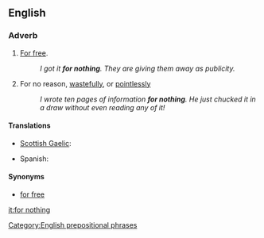 ==English==

===Adverb===
{{en-adv|pos=[[for]] [[nothing]]|-}}

# [[for free|For free]].
#: ''I got it '''for nothing'''. They are giving them away as publicity.''
# For no reason, [[wastefully]], or [[pointlessly]]
#: ''I wrote ten pages of information '''for nothing'''. He just chucked it in a draw without even reading any of it!''

====Translations====
{{trans-top|for free}}
* [[Scottish Gaelic]]: {{t-|gd|an asgaidh|xs=Scottish Gaelic}}
{{trans-mid}}
* Spanish: {{t-|es|de balde}}
{{trans-bottom}}

{{trans-top|for no reason}}
{{trans-mid}}
{{trans-bottom}}

====Synonyms====
* [[for free]]

[[Category:English prepositional phrases]]

[[it:for nothing]]